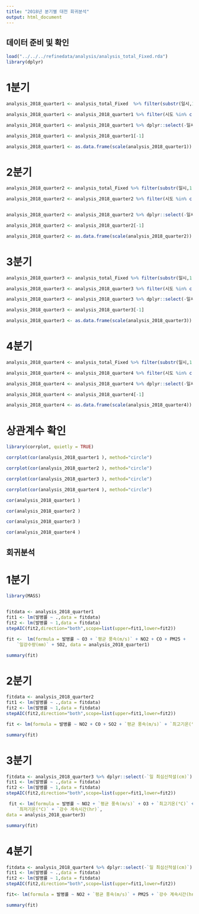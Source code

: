 ```yaml
---
title: "2018년 분기별 대전 회귀분석"
output: html_document
---
```


## 데이터 준비 및 확인

```r

load("../../../refinedata/analysis/analysis_total_Fixed.rda")
library(dplyr)


```

# 1분기

```r

analysis_2018_quarter1 <- analysis_total_Fixed  %>% filter(substr(일시,1,7)=='2017-12'|substr(일시,1,7)=='2018-01'|substr(일시,1,7)=='2018-02')

analysis_2018_quarter1 <- analysis_2018_quarter1 %>% filter(시도 %in% c("대전")) 

analysis_2018_quarter1 <- analysis_2018_quarter1 %>% dplyr::select(-일시,-시도,-년도,-인구수,-`최다풍향(16방위)`,-발생건수)

analysis_2018_quarter1 <- analysis_2018_quarter1[-1]

analysis_2018_quarter1 <- as.data.frame(scale(analysis_2018_quarter1))


```

# 2분기

```r

analysis_2018_quarter2 <- analysis_total_Fixed %>% filter(substr(일시,1,7)=='2018-03'|substr(일시,1,7)=='2018-04'|substr(일시,1,7)=='2018-05')

analysis_2018_quarter2 <- analysis_2018_quarter2 %>% filter(시도 %in% c("대전")) 


analysis_2018_quarter2 <- analysis_2018_quarter2 %>% dplyr::select(-일시,-시도,-년도,-인구수,-`최다풍향(16방위)`,-발생건수)

analysis_2018_quarter2 <- analysis_2018_quarter2[-1]

analysis_2018_quarter2 <- as.data.frame(scale(analysis_2018_quarter2))

```

# 3분기

```r

analysis_2018_quarter3 <- analysis_total_Fixed %>% filter(substr(일시,1,7)=='2018-06'|substr(일시,1,7)=='2018-07'|substr(일시,1,7)=='2018-08')

analysis_2018_quarter3 <- analysis_2018_quarter3 %>% filter(시도 %in% c("대전"))

analysis_2018_quarter3 <- analysis_2018_quarter3 %>% dplyr::select(-일시,-시도,-년도,-인구수,-`최다풍향(16방위)`,-발생건수)

analysis_2018_quarter3 <- analysis_2018_quarter3[-1]

analysis_2018_quarter3 <- as.data.frame(scale(analysis_2018_quarter3))

```

# 4분기

```r

analysis_2018_quarter4 <- analysis_total_Fixed %>% filter(substr(일시,1,7)=='2018-09'|substr(일시,1,7)=='2018-10'|substr(일시,1,7)=='2018-11')

analysis_2018_quarter4 <- analysis_2018_quarter4 %>% filter(시도 %in% c("대전")) 

analysis_2018_quarter4 <- analysis_2018_quarter4 %>% dplyr::select(-일시,-시도,-년도,-인구수,-`최다풍향(16방위)`,-발생건수)

analysis_2018_quarter4 <- analysis_2018_quarter4[-1]

analysis_2018_quarter4 <- as.data.frame(scale(analysis_2018_quarter4))

```

# 상관계수 확인

```r

library(corrplot, quietly = TRUE)

corrplot(cor(analysis_2018_quarter1 ), method="circle")

```


```r
corrplot(cor(analysis_2018_quarter2 ), method="circle")

```


```r
corrplot(cor(analysis_2018_quarter3 ), method="circle")

```


```r
corrplot(cor(analysis_2018_quarter4 ), method="circle")

```

```r
cor(analysis_2018_quarter1 )

```


```r
cor(analysis_2018_quarter2 )

```

```r
cor(analysis_2018_quarter3 )

```

```r
cor(analysis_2018_quarter4 )

```

## 회귀분석

# 1분기

```r

library(MASS)


fitdata <- analysis_2018_quarter1
fit1 <- lm(발병률 ~ .,data = fitdata)
fit2 <- lm(발병률 ~ 1,data = fitdata)
stepAIC(fit2,direction="both",scope=list(upper=fit1,lower=fit2))

```

```r
fit <-  lm(formula = 발병률 ~ O3 + `평균 풍속(m/s)` + NO2 + CO + PM25 + 
    `일강수량(mm)` + SO2, data = analysis_2018_quarter1)

summary(fit)

```

# 2분기

```r
fitdata <- analysis_2018_quarter2
fit1 <- lm(발병률 ~ .,data = fitdata)
fit2 <- lm(발병률 ~ 1,data = fitdata)
stepAIC(fit2,direction="both",scope=list(upper=fit1,lower=fit2))

```

```r
fit <- lm(formula = 발병률 ~ NO2 + CO + SO2 + `평균 풍속(m/s)` + `최고기온(°C)`, data = analysis_2018_quarter2)

summary(fit)

```

# 3분기

```r
fitdata <- analysis_2018_quarter3 %>% dplyr::select(-`일 최심신적설(cm)`)
fit1 <- lm(발병률 ~ .,data = fitdata)
fit2 <- lm(발병률 ~ 1,data = fitdata)
stepAIC(fit2,direction="both",scope=list(upper=fit1,lower=fit2))

```

```r
 fit <- lm(formula = 발병률 ~ NO2 + `평균 풍속(m/s)` + O3 + `최고기온(°C)` + 
    `최저기온(°C)` + `강수 계속시간(hr)`, 
data = analysis_2018_quarter3)

summary(fit)

```

# 4분기

```r
fitdata <- analysis_2018_quarter4 %>% dplyr::select(-`일 최심신적설(cm)`)
fit1 <- lm(발병률 ~ .,data = fitdata)
fit2 <- lm(발병률 ~ 1,data = fitdata)
stepAIC(fit2,direction="both",scope=list(upper=fit1,lower=fit2))

```

```r
fit<- lm(formula = 발병률 ~ NO2 + `평균 풍속(m/s)` + PM25 + `강수 계속시간(hr)`, data =analysis_2018_quarter4)

summary(fit)

```